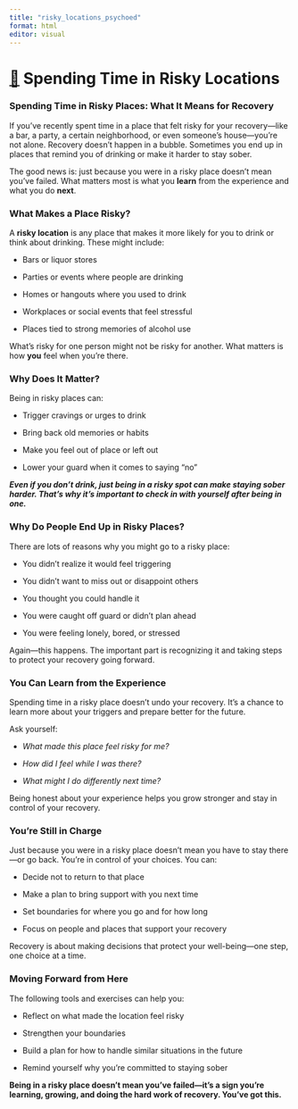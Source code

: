 ```yaml
---
title: "risky_locations_psychoed"
format: html
editor: visual
---
```


# [📍](https://emojipedia.org/round-pushpin#:~:text=A%20pushpin%2C%20as%20used%20to,for%20Pinterest%20or%20Google%20Maps.) **Spending Time in Risky Locations**

### **Spending Time in Risky Places: What It Means for Recovery**

If you’ve recently spent time in a place that felt risky for your recovery—like a bar, a party, a certain neighborhood, or even someone's house—you’re not alone. Recovery doesn’t happen in a bubble. Sometimes you end up in places that remind you of drinking or make it harder to stay sober.

The good news is: just because you were in a risky place doesn’t mean you’ve failed. What matters most is what you **learn** from the experience and what you do **next**.

### **What Makes a Place Risky?**

A **risky location** is any place that makes it more likely for you to drink or think about drinking. These might include:

-    Bars or liquor stores

-    Parties or events where people are drinking

-    Homes or hangouts where you used to drink

-    Workplaces or social events that feel stressful

-    Places tied to strong memories of alcohol use

What’s risky for one person might not be risky for another. What matters is how **you** feel when you’re there.

### **Why Does It Matter?**

Being in risky places can:

-    Trigger cravings or urges to drink

-    Bring back old memories or habits

-    Make you feel out of place or left out

-    Lower your guard when it comes to saying "no"

***Even if you don’t drink, just being in a risky spot can make staying sober harder. That’s why it’s important to check in with yourself after being in one.***

### **Why Do People End Up in Risky Places?**

There are lots of reasons why you might go to a risky place:

-    You didn’t realize it would feel triggering

-    You didn’t want to miss out or disappoint others

-    You thought you could handle it

-    You were caught off guard or didn’t plan ahead

-    You were feeling lonely, bored, or stressed

Again—this happens. The important part is recognizing it and taking steps to protect your recovery going forward.

### **You Can Learn from the Experience**

Spending time in a risky place doesn’t undo your recovery. It’s a chance to learn more about your triggers and prepare better for the future.

Ask yourself:

-    *What made this place feel risky for me?*

-    *How did I feel while I was there?*

-    *What might I do differently next time?*

Being honest about your experience helps you grow stronger and stay in control of your recovery.

### **You’re Still in Charge**

Just because you were in a risky place doesn’t mean you have to stay there—or go back. You’re in control of your choices. You can:

-    Decide not to return to that place

-    Make a plan to bring support with you next time

-    Set boundaries for where you go and for how long

-    Focus on people and places that support your recovery

Recovery is about making decisions that protect your well-being—one step, one choice at a time.

### **Moving Forward from Here**

The following tools and exercises can help you:

-    Reflect on what made the location feel risky

-    Strengthen your boundaries

-    Build a plan for how to handle similar situations in the future

-    Remind yourself why you’re committed to staying sober

**Being in a risky place doesn’t mean you’ve failed—it’s a sign you’re learning, growing, and doing the hard work of recovery. You’ve got this.**
